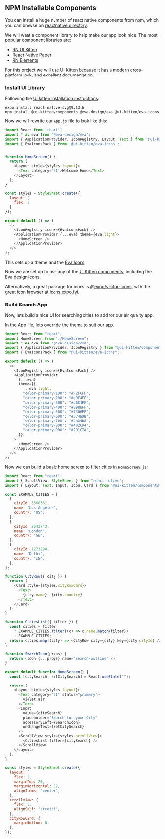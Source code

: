 
## NPM Installable Components

You can install a huge number of react native components from npm, which you can browse on [reactnative.directory](https://reactnative.directory/).

We will want a component library to help make our app look nice. The most popular component libraries are:

- [RN UI Kitten](https://akveo.github.io/react-native-ui-kitten/)
- [React Native Paper](https://callstack.github.io/react-native-paper/)
- [RN Elements](https://reactnativeelements.com/)

For this project we will use UI Kitten because it has a modern cross-platform look, and excellent documentation.

### Install UI Library

Following the [UI kitten installation instructions](https://akveo.github.io/react-native-ui-kitten/docs/guides/getting-started#manual-installation):

```
expo install react-native-svg@9.13.6
npm install @ui-kitten/components @eva-design/eva @ui-kitten/eva-icons
```

Now we will rewrite our `App.js` file to look like this:

```js
import React from 'react';
import * as eva from '@eva-design/eva';
import { ApplicationProvider, IconRegistry, Layout, Text } from '@ui-kitten/components';
import { EvaIconsPack } from '@ui-kitten/eva-icons';


function HomeScreen() {
  return (
    <Layout style={styles.layout}>
      <Text category='h1'>Welcome Home</Text>
    </Layout>
  );
}

const styles = StyleSheet.create({
  layout: {
    flex: 1
  }
});

export default () => (
  <>
    <IconRegistry icons={EvaIconsPack} />
    <ApplicationProvider {...eva} theme={eva.light}>
      <HomeScreen />
    </ApplicationProvider>
  </>
);
```

This sets up a theme and the [Eva Icons](https://akveo.github.io/react-native-ui-kitten/docs/guides/icon-packages#icon-packages).

Now we are set up to use any of the [UI Kitten components](https://akveo.github.io/react-native-ui-kitten/docs/components/components-overview), including the [Eva design icons](https://akveo.github.io/eva-icons/#/).

Alternatively, a great package for icons is [@expo/vector-icons](https://docs.expo.io/guides/icons/), with the great icon browser at [icons.expo.fyi](https://icons.expo.fyi/).

### Build Search App

Now, lets build a nice UI for searching cities to add for our air quality app.

In the App file, lets override the theme to suit our app.

```js
import React from "react";
import HomeScreen from "./HomeScreen";
import * as eva from "@eva-design/eva";
import { ApplicationProvider, IconRegistry } from "@ui-kitten/components";
import { EvaIconsPack } from "@ui-kitten/eva-icons";

export default () => (
  <>
    <IconRegistry icons={EvaIconsPack} />
    <ApplicationProvider
      {...eva}
      theme={{
        ...eva.light,
        "color-primary-100": "#F2F6FF",
        "color-primary-200": "#e9E4FF",
        "color-primary-300": "#c6C1FF",
        "color-primary-400": "#898BFF",
        "color-primary-500": "#7366FF",
        "color-primary-600": "#574BDB",
        "color-primary-700": "#4A34B8",
        "color-primary-800": "#402694",
        "color-primary-900": "#291C7A",
      }}
    >
      <HomeScreen />
    </ApplicationProvider>
  </>
);
```

Now we can build a basic home screen to filter cities in `HomeScreen.js`:

```js
import React from "react";
import { ScrollView, StyleSheet } from "react-native";
import { Layout, Text, Input, Icon, Card } from "@ui-kitten/components";

const EXAMPLE_CITIES = [
  {
    cityId: 5368361,
    name: "Los Angeles",
    country: "US",
  },
  {
    cityId: 2643743,
    name: "London",
    country: "GB",
  },
  {
    cityId: 1273294,
    name: "Delhi",
    country: "IN",
  },
];

function CityRow({ city }) {
  return (
    <Card style={styles.cityRowCard}>
      <Text>
        {city.name}, {city.country}
      </Text>
    </Card>
  );
}

function CitiesList({ filter }) {
  const cities = filter
    ? EXAMPLE_CITIES.filter((c) => c.name.match(filter))
    : EXAMPLE_CITIES;
  return cities.map((city) => <CityRow city={city} key={city.cityId} />);
}

function SearchIcon(props) {
  return <Icon {...props} name="search-outline" />;
}

export default function HomeScreen() {
  const [citySearch, setCitySearch] = React.useState("");

  return (
    <Layout style={styles.layout}>
      <Text category="h1" status="primary">
        violet air
      </Text>
      <Input
        value={citySearch}
        placeholder="Search for your City"
        accessoryLeft={SearchIcon}
        onChangeText={setCitySearch}
      />
      <ScrollView style={styles.scrollView}>
        <CitiesList filter={citySearch} />
      </ScrollView>
    </Layout>
  );
}

const styles = StyleSheet.create({
  layout: {
    flex: 1,
    marginTop: 20,
    marginHorizontal: 12,
    alignItems: "center",
  },
  scrollView: {
    flex: 1,
    alignSelf: "stretch",
  },
  cityRowCard: {
    marginBottom: 8,
  },
});
```